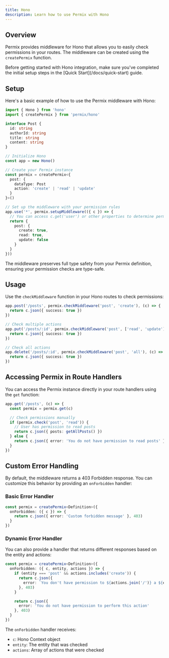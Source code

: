 ```yaml
---
title: Hono
description: Learn how to use Permix with Hono
---
```


## Overview

Permix provides middleware for Hono that allows you to easily check permissions in your routes. The middleware can be created using the `createPermix` function.

<Callout>
Before getting started with Hono integration, make sure you've completed the initial setup steps in the [Quick Start](/docs/quick-start) guide.
</Callout>

<Steps>

<Step>

## Setup

Here's a basic example of how to use the Permix middleware with Hono:

```ts twoslash
import { Hono } from 'hono'
import { createPermix } from 'permix/hono'

interface Post {
  id: string
  authorId: string
  title: string
  content: string
}

// Initialize Hono
const app = new Hono()

// Create your Permix instance
const permix = createPermix<{
  post: {
    dataType: Post
    action: 'create' | 'read' | 'update'
  }
}>()

// Set up the middleware with your permission rules
app.use('*', permix.setupMiddleware(({ c }) => {
  // You can access c.get('user') or other properties to determine permissions
  return {
    post: {
      create: true,
      read: true,
      update: false
    }
  }
}))
```

<Callout>
The middleware preserves full type safety from your Permix definition, ensuring your permission checks are type-safe.
</Callout>

</Step>

<Step>

## Usage

Use the `checkMiddleware` function in your Hono routes to check permissions:

```ts
app.post('/posts', permix.checkMiddleware('post', 'create'), (c) => {
  return c.json({ success: true })
})

// Check multiple actions
app.put('/posts/:id', permix.checkMiddleware('post', ['read', 'update']), (c) => {
  return c.json({ success: true })
})

// Check all actions
app.delete('/posts/:id', permix.checkMiddleware('post', 'all'), (c) => {
  return c.json({ success: true })
})
```

</Step>

<Step>

## Accessing Permix in Route Handlers

You can access the Permix instance directly in your route handlers using the `get` function:

```ts
app.get('/posts', (c) => {
  const permix = permix.get(c)

  // Check permissions manually
  if (permix.check('post', 'read')) {
    // User has permission to read posts
    return c.json({ posts: getAllPosts() })
  } else {
    return c.json({ error: 'You do not have permission to read posts' }, 403)
  }
})
```

</Step>

</Steps>

## Custom Error Handling

By default, the middleware returns a 403 Forbidden response. You can customize this behavior by providing an `onForbidden` handler:

### Basic Error Handler

```ts
const permix = createPermix<Definition>({
  onForbidden: ({ c }) => {
    return c.json({ error: 'Custom forbidden message' }, 403)
  }
})
```

### Dynamic Error Handler

You can also provide a handler that returns different responses based on the entity and actions:

```ts
const permix = createPermix<Definition>({
  onForbidden: ({ c, entity, actions }) => {
    if (entity === 'post' && actions.includes('create')) {
      return c.json({
        error: `You don't have permission to ${actions.join('/')} a ${entity}`
      }, 403)
    }

    return c.json({
      error: 'You do not have permission to perform this action'
    }, 403)
  }
})
```

The `onForbidden` handler receives:
- `c`: Hono Context object
- `entity`: The entity that was checked
- `actions`: Array of actions that were checked
